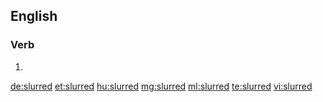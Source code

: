 ==English==

===Verb===
{{head|en|verb form}}

# {{en-past of|slur}}

[[de:slurred]]
[[et:slurred]]
[[hu:slurred]]
[[mg:slurred]]
[[ml:slurred]]
[[te:slurred]]
[[vi:slurred]]